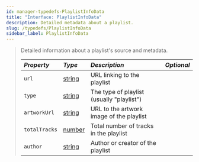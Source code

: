 ```yaml
---
id: manager-typedefs-PlaylistInfoData
title: "Interface: PlaylistInfoData"
description: Detailed metadata about a playlist.
slug: /typedefs/PlaylistInfoData
sidebar_label: PlaylistInfoData
---
```


> Detailed information about a playlist's source and metadata.
> 
> | <i className="fa-solid fa-hashtag"/> Property   | <i className="fa-solid fa-font"/> Type                                                            | <i className="fa-solid fa-list"/> Description | <i className="fa-solid fa-flask"/> Optional |
> |:------------------------------------------------|:--------------------------------------------------------------------------------------------------|:----------------------------------------------|:-------------------------------------------:|
> | `url`                                           | [string](https://developer.mozilla.org/en-US/docs/Web/JavaScript/Reference/Global_Objects/String) | URL linking to the playlist                   | <i className="fa-solid fa-xmark"/>          |
> | `type`                                          | [string](https://developer.mozilla.org/en-US/docs/Web/JavaScript/Reference/Global_Objects/String) | The type of playlist (usually "playlist")     | <i className="fa-solid fa-xmark"/>          |
> | `artworkUrl`                                    | [string](https://developer.mozilla.org/en-US/docs/Web/JavaScript/Reference/Global_Objects/String) | URL to the artwork image of the playlist      | <i className="fa-solid fa-xmark"/>          |
> | `totalTracks`                                   | [number](https://developer.mozilla.org/en-US/docs/Web/JavaScript/Reference/Global_Objects/Number) | Total number of tracks in the playlist        | <i className="fa-solid fa-xmark"/>          |
> | `author`                                        | [string](https://developer.mozilla.org/en-US/docs/Web/JavaScript/Reference/Global_Objects/String) | Author or creator of the playlist             | <i className="fa-solid fa-xmark"/>          |
